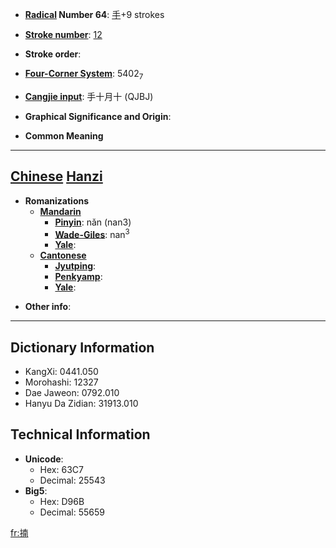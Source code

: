 * '''[[Wiktionary:Chinese radical index| Radical]] Number 64''': [[Wiktionary:Chinese radical index 手|手]]+9 strokes

* '''[[Wiktionary:Chinese total strokes index|Stroke number]]''': [[Wiktionary:Chinese total strokes index 12|12]]

* '''Stroke order''': 

* '''[[Wiktionary:Chinese four corner index|Four-Corner System]]''': 5402<sub>7</sub>

* '''[[Wiktionary:Chinese Cangjie index|Cangjie input]]''': 手十月十 (QJBJ)

* '''Graphical Significance and Origin''': 

* '''Common Meaning'''

----

== [[Chinese]] [[Hanzi]] ==

* '''Romanizations'''
** '''[[Mandarin]]'''
*** '''[[Pinyin]]''': nǎn (nan3)
*** '''[[Wade-Giles]]''': nan<sup>3</sup>
*** '''[[Yale]]''': 
** '''[[Cantonese]]'''
*** '''[[Jyutping]]''':
*** '''[[Penkyamp]]''': 
*** '''[[Yale]]''': 

* '''Other info''': 

----

== Dictionary Information ==

* KangXi: 0441.050
* Morohashi: 12327
* Dae Jaweon: 0792.010
* Hanyu Da Zidian: 31913.010

== Technical Information ==

* '''Unicode''':
** Hex: 63C7
** Decimal: 25543
* '''Big5''':
** Hex: D96B
** Decimal: 55659

[[fr:揇]]